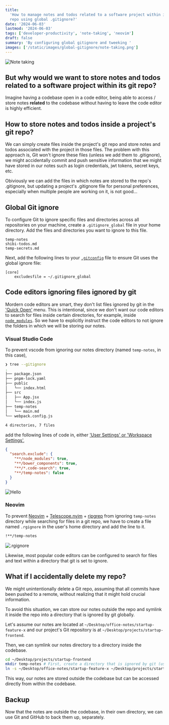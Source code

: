 ```yaml
---
title:
  'How to manage notes and todos related to a software project within its git
  repo using global .gitignore?'
date: '2024-06-03'
lastmod: '2024-06-03'
tags: ['developer-productivity', 'note-taking', 'neovim']
draft: false
summary: 'By configuring global gitignore and tweeking '
images: ['/static/images/global-gitignore/note-taking.png']
---
```


![Note taking](/static/images/global-gitignore/note-taking.png)

## But why would we want to store notes and todos related to a software project within its git repo?

Imagine having a codebase open in a code editor, being able to access / store
notes **related** to the codebase without having to leave the code editor is
highly efficient.

## How to store notes and todos inside a project's git repo?

We can simply create files inside the project's git repo and store notes and
todos associated with the project in those files. The problem with this approach
is, Git won't ignore these files (unless we add them to .gitignore), we might
accidentally commit and push sensitive information that we might have stored in
our notes such as login credentials, jwt tokens, secret keys, etc.

Obiviously we can add the files in which notes are stored to the repo's
.gitignore, but updating a project's .gitignore file for personal preferences,
especially when multiple people are working on it, is not good...

## Global Git ignore

To configure Git to ignore specific files and directories across all
repositories on your machine, create a `.gitignore_global` file in your home
directory. Add the files and directories you want to ignore to this file.

```config
temp-notes
shibi-todos.md
temp-secrets.md
```

Next, add the following lines to your
[`.gitconfig`](https://git-scm.com/book/en/v2/Getting-Started-First-Time-Git-Setup)
file to ensure Git uses the global ignore file:

```config
[core]
    excludesfile = ~/.gitignore_global
```

## Code editors ignoring files ignored by git

Mordern code editors are smart, they don't list files ignored by git in the
['Quick Open'](https://code.visualstudio.com/docs/editor/editingevolved) menu.
This is intentional, since we don't want our code editors to search for files
inside certain directories, for example, inside
[`node_modules`](https://docs.npmjs.com/about-packages-and-modules). So we have
to explicitly instruct the code editors to not ignore the folders in which we
will be storing our notes.

### Visual Studio Code

To prevent vscode from ignoring our notes directory (named `temp-notes`, in this
case),

```zsh
❯ tree --gitignore
.
├── package.json
├── pnpm-lock.yaml
├── public
│   └── index.html
├── src
│   ├── App.jsx
│   └── index.js
├── temp-notes
│   └── main.md
└── webpack.config.js

4 directories, 7 files
```

add the following lines of code in, either
['User Settings' or 'Workspace Settings'](https://code.visualstudio.com/docs/getstarted/settings),

```json
{
  "search.exclude": {
    "**/node_modules": true,
    "**/bower_components": true,
    "**/*.code-search": true,
    "**/temp-notes": false
  }
}
```

![Hello](/static/images/global-gitignore/result1.png)

### Neovim

To prevent [Neovim](https://github.com/neovim/neovim) +
[Telescope.nvim](https://github.com/nvim-telescope/telescope.nvim) +
[ripgrep](https://github.com/BurntSushi/ripgrep) from ignoring `temp-notes`
directory while searching for files in a git repo, we have to create a file
named `.rgignore` in the user's home directory and add the line to it.

```bash
!**/temp-notes
```

![.rgignore](/static/images/global-gitignore/nvim-rgignore.png)

Likewise, most popular code editors can be configured to search for files and
text within a directory that git is set to ignore.

## What if I accidentally delete my repo?

We might unintentionally delete a Git repo, assuming that all commits have been
pushed to a remote, without realizing that it might hold crucial information.

To avoid this situation, we can store our notes outside the repo and symlink it
inside the repo into a directory that is ignored by git globally.

Let's assume our notes are located at `~/Desktop/office-notes/startup-feature-x`
and our project's Git repository is at `~/Desktop/projects/startup-frontend`.

Then, we can symlink our notes directory to a directory inside the codebase.

```bash
cd ~/Desktop/projects/startup-frontend
mkdir temp-notes # First, create a directory that is ignored by git (using .gitignore_global).
ln -s ~/Desktop/office-notes/startup-feature-x ~/Desktop/projects/startup-frontend/temp-notes/
```

This way, our notes are stored outside the codebase but can be accessed directly
from within the codebase.

## Backup

Now that the notes are outside the codebase, in their own directory, we can use
Git and GitHub to back them up, separately.
